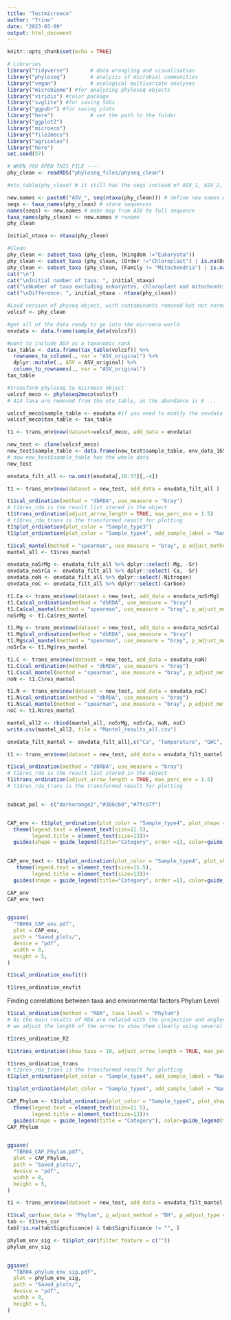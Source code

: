 ---
title: "Testmicroeco"
author: "Trine"
date: "2023-03-09"
output: html_document
---

```{r setup, include=FALSE}
knitr::opts_chunk$set(echo = TRUE)
```

```{r Libraries and seed}

# Libraries
library("tidyverse")       # data wrangling and visualisation
library("phyloseq")        # analysis of microbial communities
library("vegan")           # ecological multivariate analyses
library("microbiome") #for analyzing phyloseq objects
library("viridis") #color package
library("svglite") #for saving SVGs
library("ggpubr") #for saving plots
library("here")            # set the path to the folder
library("ggplot2")
library("microeco")
library("file2meco")
library("agricolae")
library("here")
set.seed(57)
```

```{r read_phyloseq}


# WHEN YOU OPEN THIS FILE ----
phy_clean <- readRDS("phyloseq_files/physeq_clean")

#otu_table(phy_clean) # it still has the seqs instead of ASV_1, ASV_2, etc...

new.names <- paste0("ASV_", seq(ntaxa(phy_clean))) # define new names ASV_1, ASV_2, ...
seqs <- taxa_names(phy_clean) # store sequences
names(seqs) <- new.names # make map from ASV to full sequence
taxa_names(phy_clean) <- new.names # rename 
phy_clean

initial_ntaxa <- ntaxa(phy_clean)

#Clean 
phy_clean <- subset_taxa (phy_clean, (Kingdom !="Eukaryota"))
phy_clean <- subset_taxa (phy_clean, (Order !="Chloroplast") | is.na(Order))    
phy_clean <- subset_taxa (phy_clean, (Family != "Mitochondria") | is.na(Family))
cat("\n")
cat("\nInitial number of taxa: ", initial_ntaxa)
cat("\nNumber of taxa excluding eukaryotes, chloroplast and mitochondrial seqs: ", ntaxa(phy_clean))
cat("\nDifference: ", initial_ntaxa - ntaxa(phy_clean))
```

```{r}
#Load version of physeq object, with contaminants removed but not normalized
volcsf <- phy_clean
```


```{r}
#get all of the data ready to go into the microeco world
envdata <- data.frame(sample_data(volcsf))

#want to include ASV as a taxonomic rank
tax_table <- data.frame(tax_table(volcsf)) %>%
  rownames_to_column(., var = "ASV_original") %>%
  dplyr::mutate(., ASV = ASV_original) %>%
  column_to_rownames(., var = "ASV_original")
tax_table

#transform phyloseq to microeco object
volcsf_meco <- phyloseq2meco(volcsf)
# 414 taxa are removed from the otu_table, as the abundance is 0 ...

volcsf_meco$sample_table <- envdata #if you need to modify the envdata as I did
volcsf_meco$tax_table <- tax_table
```



```{r}
t1 <- trans_env$new(dataset=volcsf_meco, add_data = envdata)
```


```{r}
new_test <- clone(volcsf_meco)
new_test$sample_table <- data.frame(new_test$sample_table, env_data_16S[rownames(new_test$sample_table), ])
# now new_test$sample_table has the whole data
new_test
```
```{r}
envdata_filt_all <- na.omit(envdata[,10:37][,-4])
```



```{r, fig.height=7, fig.width=9}

t1 <- trans_env$new(dataset = new_test, add_data = envdata_filt_all )

t1$cal_ordination(method = "dbRDA", use_measure = "bray")
# t1$res_rda is the result list stored in the object
t1$trans_ordination(adjust_arrow_length = TRUE, max_perc_env = 1.5)
# t1$res_rda_trans is the transformed result for plotting
t1$plot_ordination(plot_color = "Sample_type3")
t1$plot_ordination(plot_color = "Sample_type4", add_sample_label = "Name")

```

```{r}
t1$cal_mantel(method = "spearman", use_measure = "bray", p_adjust_method = "BH")
mantel_all <- t1$res_mantel

envdata_noSrMg <- envdata_filt_all %>% dplyr::select(-Mg, -Sr)
envdata_noSrCa <- envdata_filt_all %>% dplyr::select(-Ca, -Sr)
envdata_noN <- envdata_filt_all %>% dplyr::select(-Nitrogen)
envdata_noC <- envdata_filt_all %>% dplyr::select(-Carbon)

t1.Ca <- trans_env$new(dataset = new_test, add_data = envdata_noSrMg)
t1.Ca$cal_ordination(method = "dbRDA", use_measure = "bray")
t1.Ca$cal_mantel(method = "spearman", use_measure = "bray", p_adjust_method = "BH")
noSrMg <- t1.Ca$res_mantel

t1.Mg <- trans_env$new(dataset = new_test, add_data = envdata_noSrCa)
t1.Mg$cal_ordination(method = "dbRDA", use_measure = "bray")
t1.Mg$cal_mantel(method = "spearman", use_measure = "bray", p_adjust_method = "BH")
noSrCa <- t1.Mg$res_mantel

t1.C <- trans_env$new(dataset = new_test, add_data = envdata_noN)
t1.C$cal_ordination(method = "dbRDA", use_measure = "bray")
t1.C$cal_mantel(method = "spearman", use_measure = "bray", p_adjust_method = "BH")
noN <- t1.C$res_mantel

t1.N <- trans_env$new(dataset = new_test, add_data = envdata_noC)
t1.N$cal_ordination(method = "dbRDA", use_measure = "bray")
t1.N$cal_mantel(method = "spearman", use_measure = "bray", p_adjust_method = "BH")
noC <- t1.N$res_mantel

mantel_all2 <- rbind(mantel_all, noSrMg, noSrCa, noN, noC)
write.csv(mantel_all2, file = "Mantel_results_all.csv")
```

```{r}
envdata_filt_mantel <- envdata_filt_all[,c("Ca", "Temperature", "GWC", "Nitrogen", "Carbon", "Conductivity", "pH")]

t1 <- trans_env$new(dataset = new_test, add_data = envdata_filt_mantel )

t1$cal_ordination(method = "dbRDA", use_measure = "bray")
# t1$res_rda is the result list stored in the object
t1$trans_ordination(adjust_arrow_length = TRUE, max_perc_env = 1.5)
# t1$res_rda_trans is the transformed result for plotting


subcat_pal <- c("darkorange2","#386cb0","#7fc97f")


CAP_env <- t1$plot_ordination(plot_color = "Sample_type4", plot_shape = "Sample_type3", point_size = 4) + scale_color_manual(values=subcat_pal)+ 
  theme(legend.text = element_text(size=11.5), 
        legend.title = element_text(size=13))+ 
  guides(shape = guide_legend(title="Category", order =1), color=guide_legend(title="Subcategory", order=2))

  
CAP_env_text <- t1$plot_ordination(plot_color = "Sample_type4", plot_shape = "Sample_type3", point_size = 4, add_sample_label = "Name")+ scale_color_manual(values=subcat_pal)+ 
   theme(legend.text = element_text(size=11.5), 
        legend.title = element_text(size=13))+ 
  guides(shape = guide_legend(title="Category", order =1), color=guide_legend(title="Subcategory", order=2))

CAP_env 
CAP_env_text


ggsave(
  "TBR04_CAP_env.pdf",
  plot = CAP_env,
  path = "Saved_plots/",
  device = "pdf",
  width = 8,
  height = 5,
)
```

```{r}
t1$cal_ordination_envfit()

t1$res_ordination_envfit

```

Finding correlations between taxa and environmental factors
Phylum Level

```{r, fig.height=17, fig.width=15}
t1$cal_ordination(method = "RDA", taxa_level = "Phylum")
# As the main results of RDA are related with the projection and angles between different arrows,
# we adjust the length of the arrow to show them clearly using several parameters.

t1$res_ordination_R2

t1$trans_ordination(show_taxa = 10, adjust_arrow_length = TRUE, max_perc_env = 1.5, max_perc_tax = 1.5, min_perc_env = 0.2, min_perc_tax = 0.2)

t1$res_ordination_trans
# t1$res_rda_trans is the transformed result for plotting
t1$plot_ordination(plot_color = "Sample_type4", add_sample_label = "Name") 


```

```{r, fig.height=10, fig.width=15}
t1$plot_ordination(plot_color = "Sample_type4", add_sample_label = "Name") + scale_color_manual(values=subcat_pal)

CAP_Phylum <- t1$plot_ordination(plot_color = "Sample_type4", plot_shape = "Sample_type3", point_size = 4) + scale_color_manual(values=subcat_pal) + 
  theme(legend.text = element_text(size=11.5), 
        legend.title = element_text(size=13))+ 
  guides(shape = guide_legend(title = "Category"), color=guide_legend(title="Subcategory"))
CAP_Phylum


ggsave(
  "TBR04_CAP_Phylum.pdf",
  plot = CAP_Phylum,
  path = "Saved_plots/",
  device = "pdf",
  width = 8,
  height = 5,
)


```





```{r}

t1 <- trans_env$new(dataset = new_test, add_data = envdata_filt_mantel )

t1$cal_cor(use_data = "Phylum", p_adjust_method = "BH", p_adjust_type = "All", cor_method = "spearman")
tab <- t1$res_cor
tab[!is.na(tab$Significance) & tab$Significance != "", ]

phylum_env_sig <- t1$plot_cor(filter_feature = c(""))
phylum_env_sig


ggsave(
  "TBR04_phylum_env_sig.pdf",
  plot = phylum_env_sig,
  path = "Saved_plots/",
  device = "pdf",
  width = 8,
  height = 5,
)

```






